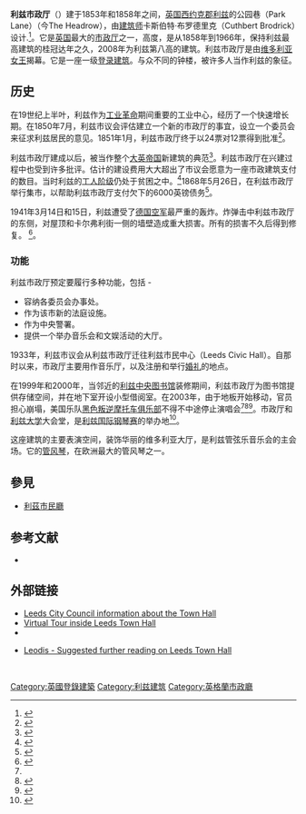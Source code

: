 {{citation style|time=2015-02-04T15:34:33+00:00}}
{{Infobox Historic building
|image = Leeds Rathaus.jpg|Leeds Town Hall - Victorian civic confidence
|caption =
|name = 利兹市政厅
|location_town=[[利兹|利兹]]
|location_country = {{GBR}}
|architect=卡斯伯特·布罗德里克
|client=利兹市议会
|engineer=
|construction_start_date=1853年
|completion_date=1858年
|date_demolished=
|cost=
|style=[[古典主义|古典主义]]/[[巴洛克|巴洛克]]
}}

'''利兹市政厅'''（{{lang-en|Leeds Town Hall}}）建于1853年和1858年之间，[[英国|英国]][[西约克郡|西约克郡]][[利兹|利兹]]的公园巷（Park Lane）（今The Headrow），由[[建筑师|建筑师]]卡斯伯特·布罗德里克（Cuthbert Brodrick）设计.<ref>{{cite web |url=http://www.leeds.gov.uk/discover/discovery.asp?page=200335_519878567 |title=存档副本 |accessdate=2009-01-13 |deadurl=yes |archiveurl=https://web.archive.org/web/20080621045646/http://www.leeds.gov.uk/discover/discovery.asp?page=200335_519878567 |archivedate=2008-06-21 }}</ref>。它是[[英国|英国]]最大的[[市政厅|市政厅]]之一，高度{{convert|225|ft|m|1}}，是从1858年到1966年，保持利兹最高建筑的桂冠达年之久，2008年为利兹第八高的建筑。利兹市政厅是由[[维多利亚女王|维多利亚女王]]揭幕。它是一座一级[[登录建筑|登录建筑]]。与众不同的钟楼，被许多人当作利兹的象征。

==历史==
在19世纪上半叶，利兹作为[[工业革命|工业革命]]期间重要的工业中心，经历了一个快速增长期。在1850年7月，利兹市议会评估建立一个新的市政厅的事宜，设立一个委员会来征求利兹居民的意见。1851年1月，利兹市政厅终于以24票对12票得到批准<ref>{{cite web|url=http://www.leodis.net/discovery/discovery.asp?pageno=&page=200335_519878567&topic=200335_720256985|title=Discovering Leeds - Leeds Town Hall|work=leodis.net|accessdate=2010-08-26|archive-date=2016-03-04|archive-url=https://web.archive.org/web/20160304001955/http://www.leodis.net/discovery/discovery.asp?pageno=&page=200335_519878567&topic=200335_720256985|dead-url=no}}</ref>。

利兹市政厅建成以后，被当作整个[[大英帝国|大英帝国]]新建筑的典范<ref name="How we built Britian">{{cite web|url=http://www.architecture.com/HowWeBuiltBritain/HistoricalPeriods/Victorian/MunicipalBuildings/LeedsTownHall.aspximgurl=http://www.architecture.com/HowWeBuiltBritain/HistoricalPeriods/Victorian/MunicipalBuildings/LeedsTownHall.aspx|title=How we built Britain|publisher=|date=|accessdate=2010-06-16}}{{dead link|date=2018年5月 |bot=InternetArchiveBot |fix-attempted=yes }}</ref>。利兹市政厅在兴建过程中也受到许多批评。估计的建设费用大大超出了市议会愿意为一座市政建筑支付的数目。当时利兹的[[工人阶级|工人阶级]]仍处于贫困之中。<ref>{{cite web|url=http://www.leodis.net/discovery/discovery.asp?page=200335_519878567|title=Discovering Leeds - Leeds Town Hall|work=leodis.net|accessdate=2010-08-26|archive-date=2009-12-30|archive-url=https://web.archive.org/web/20091230225945/http://www.leodis.net/discovery/discovery.asp?page=200335_519878567|dead-url=no}}</ref>1868年5月26日，在利兹市政厅举行集市，以帮助利兹市政厅支付欠下的6000英镑债务<ref name="leeds.gov.uk">{{cite web |url=http://www.leeds.gov.uk/discover/discovery.asp?pageno=&page=200335_519878567&topic=200335_854717434 |title=存档副本 |accessdate=2010-08-26 |deadurl=yes |archiveurl=https://web.archive.org/web/20070502074546/http://www.leeds.gov.uk/discover/discovery.asp?pageno=&page=200335_519878567&topic=200335_854717434 |archivedate=2007-05-02 }}</ref>。

1941年3月14日和15日，利兹遭受了[[德国空军|德国空军]]最严重的轰炸。炸弹击中利兹市政厅的东侧，对屋顶和卡尔弗利街一侧的墙壁造成重大损害。所有的损害不久后得到修复。
<ref name="Leeds in World War Two">{{cite web|url=http://www.mylearning.org/jpage.asp?jpageid=839&journeyid=226imgurl=http://www.mylearning.org/jpage.asp?jpageid=839&journeyid=226|title=Leeds in World War 2 |publisher= mylearning |date= |accessdate=2010-06-16}}</ref>。

===功能===
利兹市政厅预定要履行多种功能，包括 -
*容纳各委员会办事处。
*作为该市新的法庭设施。 
*作为中央警署。 
*提供一个举办音乐会和文娱活动的大厅。 

1933年，利兹市议会从利兹市政厅迁往利兹市民中心（Leeds Civic Hall）。自那时以来，市政厅主要用作音乐厅，以及注册和举行[[婚礼|婚礼]]的地点。 

在1999年和2000年，当邻近的[[利兹中央图书馆|利兹中央图书馆]]装修期间，利兹市政厅为图书馆提供存储空间，并在地下室开设小型借阅室。在2003年，由于地板开始移动，官员担心崩塌，美国乐队[[黑色叛逆摩托车俱乐部|黑色叛逆摩托车俱乐部]]不得不中途停止演唱会<ref name="leeds.gov.uk"/><ref>{{cite web|url=http://www.leedsmusicscene.net/article/1583/|title=B.R.M.C. gig stopped due to safety concerns at Leeds Town Hall...|work=Leeds Music Scene|accessdate=2010-08-26|archive-date=2011-09-29|archive-url=https://web.archive.org/web/20110929114018/http://www.leedsmusicscene.net/article/1583/|dead-url=no}}</ref><ref>{{cite web |url=http://www.blackrebelmotorcycleclub.com/tourarchive/2004/02/14/?s=402 |title=存档副本 |accessdate=2011-07-01 |deadurl=yes |archiveurl=https://web.archive.org/web/20110629045704/http://www.blackrebelmotorcycleclub.com/tourarchive/2004/02/14/?s=402 |archivedate=2011-06-29 }}</ref>。市政厅和[[利兹大学|利兹大学]]大会堂，是[[利兹国际钢琴赛|利兹国际钢琴赛]]的举办地<ref>{{cite web |url=http://www.leedspiano.com/Home/Competition_History.aspx |title=存档副本 |accessdate=2008-12-11 |deadurl=yes |archiveurl=https://web.archive.org/web/20081220200824/http://www.leedspiano.com/Home/Competition_History.aspx |archivedate=2008-12-20 }}</ref>。 

这座建筑的主要表演空间，装饰华丽的维多利亚大厅，是利兹管弦乐音乐会的主会场。它的[[管风琴|管风琴]]，在欧洲最大的管风琴之一。

== 參見 ==
* [[利茲市民廳|利茲市民廳]]

== 参考文献 ==
* {{cite book  | last = Wrathmell | first = Susan | coauthors = with Minnis, John  | title = Leeds (Pevsner Architectural Guides) | year = 2005 | publisher = Yale University Press | location = New Haven, CT | isbn = 0-30010-736-6 |pages= 60–67 }}
{{reflist}}

== 外部链接 ==
{{commonscat|Leeds Town Hall}}
* [https://web.archive.org/web/20080621045646/http://www.leeds.gov.uk/discover/discovery.asp?page=200335_519878567 Leeds City Council information about the Town Hall]
* [https://web.archive.org/web/20020819165045/http://www.vrleeds.co.uk/town_hall_tour/index.html Virtual Tour inside Leeds Town Hall]
* {{IoE|465669|- Leeds Town Hall - Grade I}}
{{coord|53.8003|-1.5497|display=title|region:GB_scale:2000}}
* [http://www.leodis.net/discovery/discovery.asp?page=200335_519878567&topic=2003611_551571072 Leodis - Suggested further reading on Leeds Town Hall]{{Wayback|url=http://www.leodis.net/discovery/discovery.asp?page=200335_519878567&topic=2003611_551571072 |date=20120323111822 }}

<br />

[[Category:英國登錄建築|Category:英國登錄建築]]
[[Category:利兹建筑|Category:利兹建筑]]
[[Category:英格蘭市政廳|Category:英格蘭市政廳]]